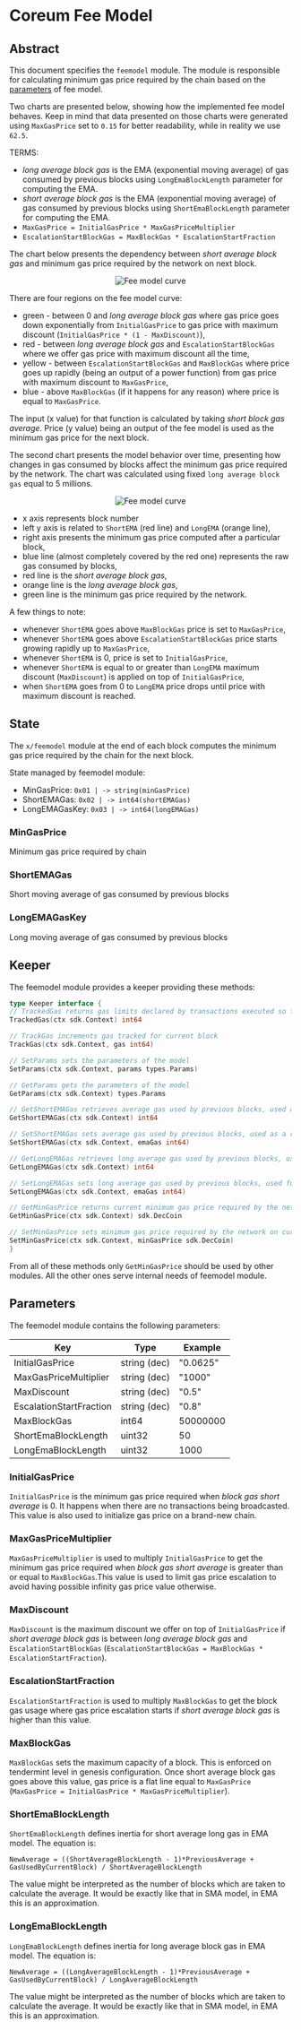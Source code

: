 # Coreum Fee Model

## Abstract

This document specifies the `feemodel` module. The module is responsible for calculating minimum gas
price required by the chain based on the [parameters](feemodel.md#parameters) of fee model.

Two charts are presented below, showing how the implemented fee model behaves. Keep in mind that
data presented on those charts were generated using `MaxGasPrice` set to `0.15` for better
readability, while in reality we use `62.5`.

TERMS:

-   _long average block gas_ is the EMA (exponential moving average) of gas consumed by previous
    blocks using `LongEmaBlockLength` parameter for computing the EMA.
-   _short average block gas_ is the EMA (exponential moving average) of gas consumed by previous
    blocks using `ShortEmaBlockLength` parameter for computing the EMA.
-   `MaxGasPrice = InitialGasPrice * MaxGasPriceMultiplier`
-   `EscalationStartBlockGas = MaxBlockGas * EscalationStartFraction`

The chart below presents the dependency between _short average block gas_ and minimum gas price
required by the network on next block.

<center className="my-10">
    <img src="/images/modules/coreum-fee-model/curve.png" alt="Fee model curve" />
</center>

There are four regions on the fee model curve:

-   green - between 0 and _long average block gas_ where gas price goes down exponentially from
    `InitialGasPrice` to gas price with maximum discount (`InitialGasPrice * (1 - MaxDiscount)`),
-   red - between _long average block gas_ and `EscalationStartBlockGas` where we offer gas price
    with maximum discount all the time,
-   yellow - between `EscalationStartBlockGas` and `MaxBlockGas` where price goes up rapidly (being
    an output of a power function) from gas price with maximum discount to `MaxGasPrice`,
-   blue - above `MaxBlockGas` (if it happens for any reason) where price is equal to `MaxGasPrice`.

The input (x value) for that function is calculated by taking _short block gas average_. Price (y
value) being an output of the fee model is used as the minimum gas price for the next block.

The second chart presents the model behavior over time, presenting how changes in gas consumed by
blocks affect the minimum gas price required by the network. The chart was calculated using fixed
`long average block gas` equal to 5 millions.

<center className="my-10">
    <img src="/images/modules/coreum-fee-model/time_series.png" alt="Fee model curve" />
</center>

-   x axis represents block number
-   left y axis is related to `ShortEMA` (red line) and `LongEMA` (orange line),
-   right axis presents the minimum gas price computed after a particular block,
-   blue line (almost completely covered by the red one) represents the raw gas consumed by blocks,
-   red line is the _short average block gas_,
-   orange line is the _long average block gas_,
-   green line is the minimum gas price required by the network.

A few things to note:

-   whenever `ShortEMA` goes above `MaxBlockGas` price is set to `MaxGasPrice`,
-   whenever `ShortEMA` goes above `EscalationStartBlockGas` price starts growing rapidly up to
    `MaxGasPrice`,
-   whenever `ShortEMA` is 0, price is set to `InitialGasPrice`,
-   whenever `ShortEMA` is equal to or greater than `LongEMA` maximum discount (`MaxDiscount`) is
    applied on top of `InitialGasPrice`,
-   when `ShortEMA` goes from 0 to `LongEMA` price drops until price with maximum discount is
    reached.

## State

The `x/feemodel` module at the end of each block computes the minimum gas price required by the
chain for the next block.

State managed by feemodel module:

-   MinGasPrice: `0x01 | -> string(minGasPrice)`
-   ShortEMAGas: `0x02 | -> int64(shortEMAGas)`
-   LongEMAGasKey: `0x03 | -> int64(longEMAGas)`

### MinGasPrice

Minimum gas price required by chain

### ShortEMAGas

Short moving average of gas consumed by previous blocks

### LongEMAGasKey

Long moving average of gas consumed by previous blocks

## Keeper

The feemodel module provides a keeper providing these methods:

```go
type Keeper interface {
// TrackedGas returns gas limits declared by transactions executed so far in current block
TrackedGas(ctx sdk.Context) int64

// TrackGas increments gas tracked for current block
TrackGas(ctx sdk.Context, gas int64)

// SetParams sets the parameters of the model
SetParams(ctx sdk.Context, params types.Params)

// GetParams gets the parameters of the model
GetParams(ctx sdk.Context) types.Params

// GetShortEMAGas retrieves average gas used by previous blocks, used as a representation of smoothed gas used by latest block
GetShortEMAGas(ctx sdk.Context) int64

// SetShortEMAGas sets average gas used by previous blocks, used as a representation of smoothed gas used by latest block
SetShortEMAGas(ctx sdk.Context, emaGas int64)

// GetLongEMAGas retrieves long average gas used by previous blocks, used for determining average block load where maximum discount is applied
GetLongEMAGas(ctx sdk.Context) int64

// SetLongEMAGas sets long average gas used by previous blocks, used for determining average block load where maximum discount is applied
SetLongEMAGas(ctx sdk.Context, emaGas int64)

// GetMinGasPrice returns current minimum gas price required by the network
GetMinGasPrice(ctx sdk.Context) sdk.DecCoin

// SetMinGasPrice sets minimum gas price required by the network on current block
SetMinGasPrice(ctx sdk.Context, minGasPrice sdk.DecCoin)
}
```

From all of these methods only `GetMinGasPrice` should be used by other modules. All the other ones
serve internal needs of feemodel module.

## Parameters

The feemodel module contains the following parameters:

| Key                     | Type         | Example  |
| ----------------------- | ------------ | -------- |
| InitialGasPrice         | string (dec) | "0.0625" |
| MaxGasPriceMultiplier   | string (dec) | "1000"   |
| MaxDiscount             | string (dec) | "0.5"    |
| EscalationStartFraction | string (dec) | "0.8"    |
| MaxBlockGas             | int64        | 50000000 |
| ShortEmaBlockLength     | uint32       | 50       |
| LongEmaBlockLength      | uint32       | 1000     |

### InitialGasPrice

`InitialGasPrice` is the minimum gas price required when _block gas short average_ is 0. It happens
when there are no transactions being broadcasted. This value is also used to initialize gas price on
a brand-new chain.

### MaxGasPriceMultiplier

`MaxGasPriceMultiplier` is used to multiply `InitialGasPrice` to get the minimum gas price required
when _block gas short average_ is greater than or equal to `MaxBlockGas`.This value is used to limit
gas price escalation to avoid having possible infinity gas price value otherwise.

### MaxDiscount

`MaxDiscount` is the maximum discount we offer on top of `InitialGasPrice` if _short average block
gas_ is between _long average block gas_ and `EscalationStartBlockGas`
(`EscalationStartBlockGas = MaxBlockGas * EscalationStartFraction`).

### EscalationStartFraction

`EscalationStartFraction` is used to multiply `MaxBlockGas` to get the block gas usage where gas
price escalation starts if _short average block gas_ is higher than this value.

### MaxBlockGas

`MaxBlockGas` sets the maximum capacity of a block. This is enforced on tendermint level in genesis
configuration. Once short average block gas goes above this value, gas price is a flat line equal to
`MaxGasPrice` (`MaxGasPrice = InitialGasPrice * MaxGasPriceMultiplier`).

### ShortEmaBlockLength

`ShortEmaBlockLength` defines inertia for short average long gas in EMA model. The equation is:

`NewAverage = ((ShortAverageBlockLength - 1)*PreviousAverage + GasUsedByCurrentBlock) / ShortAverageBlockLength`

The value might be interpreted as the number of blocks which are taken to calculate the average. It
would be exactly like that in SMA model, in EMA this is an approximation.

### LongEmaBlockLength

`LongEmaBlockLength` defines inertia for long average block gas in EMA model. The equation is:

`NewAverage = ((LongAverageBlockLength - 1)*PreviousAverage + GasUsedByCurrentBlock) / LongAverageBlockLength`

The value might be interpreted as the number of blocks which are taken to calculate the average. It
would be exactly like that in SMA model, in EMA this is an approximation.
